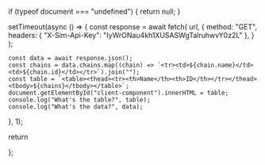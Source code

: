   if (typeof document === "undefined") {
    return null;
  }

  setTimeout(async () => {
    const response = await fetch(
      url,
      {
        method: "GET",
        headers: {
          "X-Sim-Api-Key": "IyWrONau4kh1XUSASWgTalruhwvY0z2L"
        },
      }
    );

    const data = await response.json();
    const chains = data.chains.map((chain) => `<tr><td>${chain.name}</td><td>${chain.id}</td></tr>`).join("");
    const table = `<table><thead><tr><th>Name</th><th>ID</th></tr></thead><tbody>${chains}</tbody></table>`;
    document.getElementById("client-component").innerHTML = table;
    console.log("What's the table?", table);
    console.log("What's the data?", data);
    
  }, 1);

  return <div id="client-component"></div>
};